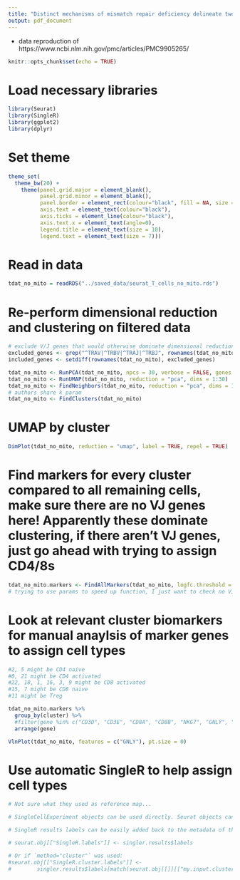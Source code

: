 ```yaml
---
title: "Distinct mechanisms of mismatch repair deficiency delineate two modes of response to PD-1 immunotherapy in endometrial carcinoma"
output: pdf_document
---
```


 - data reproduction of https://www.ncbi.nlm.nih.gov/pmc/articles/PMC9905265/
 
```r
knitr::opts_chunk$set(echo = TRUE)
```

# Load necessary libraries

```r

library(Seurat)
library(SingleR)
library(ggplot2)
library(dplyr)

```

# Set theme

```r

theme_set(
  theme_bw(20) +
    theme(panel.grid.major = element_blank(),
          panel.grid.minor = element_blank(),
          panel.border = element_rect(colour="black", fill = NA, size = 1),
          axis.text = element_text(colour="black"),
          axis.ticks = element_line(colour="black"),
          axis.text.x = element_text(angle=0),
          legend.title = element_text(size = 10),
          legend.text = element_text(size = 7)))

```

# Read in data

```r

tdat_no_mito = readRDS("../saved_data/seurat_T_cells_no_mito.rds")

```

# Re-perform dimensional reduction and clustering on filtered data

```r

# exclude V/J genes that would otherwise dominate dimensional reduction and clustering
excluded_genes <- grep("^TRAV|^TRBV|^TRAJ|^TRBJ", rownames(tdat_no_mito), value = TRUE)
included_genes <- setdiff(rownames(tdat_no_mito), excluded_genes)

tdat_no_mito <- RunPCA(tdat_no_mito, npcs = 30, verbose = FALSE, genes.use = included_genes)
tdat_no_mito <- RunUMAP(tdat_no_mito, reduction = "pca", dims = 1:30)
tdat_no_mito <- FindNeighbors(tdat_no_mito, reduction = "pca", dims = 1:30, k.param = 200)
# authors share k param
tdat_no_mito <- FindClusters(tdat_no_mito)

```

# UMAP by cluster

```r

DimPlot(tdat_no_mito, reduction = "umap", label = TRUE, repel = TRUE)

```

# Find markers for every cluster compared to all remaining cells, make sure there are no VJ genes here! Apparently these dominate clustering, if there aren't VJ genes, just go ahead with trying to assign CD4/8s

```r

tdat_no_mito.markers <- FindAllMarkers(tdat_no_mito, logfc.threshold = 0.5, min.pct = 0.25)
# trying to use params to speed up function, I just want to check no VJ genes first tbh before assigning cell types (I'd have to redo dimensional reduction/clustering making sure to never take into account VJ genes)

```

# Look at relevant cluster biomarkers for manual anaylsis of marker genes to assign cell types

```r


#2, 5 might be CD4 naive
#0, 21 might be CD4 activated
#22, 18, 1, 16, 3, 9 might be CD8 activated
#15, 7 might be CD8 naive
#11 might be Treg

tdat_no_mito.markers %>%
  group_by(cluster) %>%
  #filter(gene %in% c("CD3D", "CD3E", "CD8A", "CD8B", "NKG7", "GNLY", "IL7R", "MS4A1")) %>%
  arrange(gene)

VlnPlot(tdat_no_mito, features = c("GNLY"), pt.size = 0)

```

# Use automatic SingleR to help assign cell types

```r

# Not sure what they used as reference map...

# SingleCellExperiment objects can be used directly. Seurat objects can be converted to SingleCellExperiment objects via Seurat's as.SingleCellExperiment() function or their normalized counts can be retrieved via GetAssayData or FetchData.

# SingleR results labels can be easily added back to the metadata of these objects as well:

# seurat.obj[["SingleR.labels"]] <- singler.results$labels

# Or if `method="cluster"` was used:
#seurat.obj[["SingleR.cluster.labels"]] <- 
#        singler.results$labels[match(seurat.obj[[]][["my.input.clusters"]], rownames(singler.results))]

```